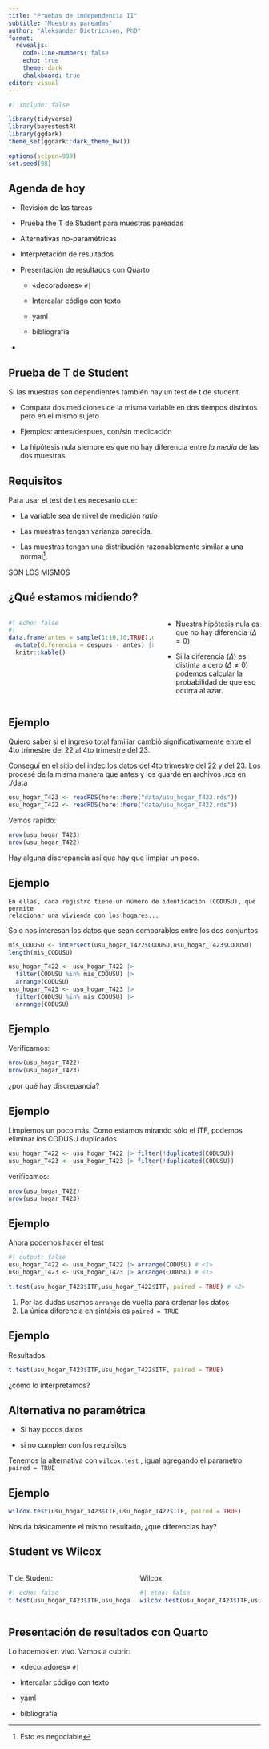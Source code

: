 ```yaml
---
title: "Pruebas de independencia II"
subtitle: "Muestras pareadas"
author: "Aleksander Dietrichson, PhD"
format: 
  revealjs: 
    code-line-numbers: false
    echo: true
    theme: dark
    chalkboard: true
editor: visual
---
```


```r
#| include: false

library(tidyverse)
library(bayestestR)
library(ggdark)
theme_set(ggdark::dark_theme_bw())

options(scipen=999)
set.seed(98)
```

## Agenda de hoy

-   Revisión de las tareas

-   Prueba the T de Student para muestras pareadas

-   Alternativas no-paramétricas

-   Interpretación de resultados

-   Presentación de resultados con Quarto

    -   «decoradores» `#|`

    -   Intercalar código con texto

    -   yaml

    -   bibliografía

-   

## Prueba de T de Student

Si las muestras son dependientes también hay un test de t de student.

-   Compara dos mediciones de la misma variable en dos tiempos distintos pero en el mismo sujeto

-   Ejemplos: antes/despues, con/sin medicación

-   La hipótesis nula siempre es que no hay diferencia entre *la media* de las dos muestras

## Requisitos

Para usar el test de t es necesario que:

-   La variable sea de nivel de medición *ratio*

-   Las muestras tengan varianza parecida.

-   Las muestras tengan una distribución razonablemente similar a una normal[^1].\

[^1]: Esto es negociable

::: callout-note
SON LOS MISMOS
:::

## ¿Qué estamos midiendo?

::::: columns
::: {.column width="60%"}
```r
#| echo: false
#| 
data.frame(antes = sample(1:10,10,TRUE),despues = sample(1:10,10,TRUE)) |> 
  mutate(diferencia = despues - antes) |> head(8) |> 
  knitr::kable() 
```
:::

::: {.column width="40%"}
-   Nuestra hipótesis nula es que no hay diferencia ($\Delta = 0$)

-   Si la diferencia ($\Delta$) es distinta a cero ($\Delta\neq0$) podemos calcular la probabilidad de que eso ocurra al azar.
:::
:::::

## Ejemplo

Quiero saber si el ingreso total familiar cambió significativamente entre el 4to trimestre del 22 al 4to trimestre del 23.

Conseguí en el sitio del indec los datos del 4to trimestre del 22 y del 23. Los procesé de la misma manera que antes y los guardé en archivos .rds en ./data

```r
usu_hogar_T423 <- readRDS(here::here("data/usu_hogar_T423.rds"))
usu_hogar_T422 <- readRDS(here::here("data/usu_hogar_T422.rds"))
```

Vemos rápido:

```r
nrow(usu_hogar_T423)
nrow(usu_hogar_T422)
```

Hay alguna discrepancia así que hay que limpiar un poco.

## Ejemplo

```         
En ellas, cada registro tiene un número de identicación (CODUSU), que permite
relacionar una vivienda con los hogares...
```

Solo nos interesan los datos que sean comparables entre los dos conjuntos.

```r
mis_CODUSU <- intersect(usu_hogar_T422$CODUSU,usu_hogar_T423$CODUSU) 
length(mis_CODUSU)
```

```r
usu_hogar_T422 <- usu_hogar_T422 |> 
  filter(CODUSU %in% mis_CODUSU) |> 
  arrange(CODUSU)
usu_hogar_T423 <- usu_hogar_T423 |> 
  filter(CODUSU %in% mis_CODUSU) |> 
  arrange(CODUSU)
```

## Ejemplo

Verificamos:

```r
nrow(usu_hogar_T422)
nrow(usu_hogar_T423)
```

¿por qué hay discrepancia?

## Ejemplo

Limpiemos un poco más. Como estamos mirando sólo el ITF, podemos eliminar los CODUSU duplicados

```r
usu_hogar_T422 <- usu_hogar_T422 |> filter(!duplicated(CODUSU))
usu_hogar_T423 <- usu_hogar_T423 |> filter(!duplicated(CODUSU))
```

verificamos:

```r
nrow(usu_hogar_T422)
nrow(usu_hogar_T423)
```

## Ejemplo

Ahora podemos hacer el test

```r
#| output: false
usu_hogar_T422 <- usu_hogar_T422 |> arrange(CODUSU) # <1>
usu_hogar_T423 <- usu_hogar_T423 |> arrange(CODUSU) # <1>

t.test(usu_hogar_T423$ITF,usu_hogar_T422$ITF, paired = TRUE) # <2>
```

1.  Por las dudas usamos `arrange` de vuelta para ordenar los datos
2.  La única diferencia en sintáxis es `paired = TRUE`

## Ejemplo

Resultados:

```r
t.test(usu_hogar_T423$ITF,usu_hogar_T422$ITF, paired = TRUE)
```

¿cómo lo interpretamos?

## Alternativa no paramétrica

-   Si hay pocos datos

-   si no cumplen con los requisitos

Tenemos la alternativa con `wilcox.test` , igual agregando el parametro `paired = TRUE`

## Ejemplo

```r
wilcox.test(usu_hogar_T423$ITF,usu_hogar_T422$ITF, paired = TRUE)
```

Nos da básicamente el mismo resultado, ¿qué diferencias hay?

## Student vs Wilcox

::::: columns
::: {.column width="50%"}
T de Student:

```r
#| echo: false
t.test(usu_hogar_T423$ITF,usu_hogar_T422$ITF, paired = TRUE)
```
:::

::: {.column width="50%"}
Wilcox:

```r
#| echo: false
wilcox.test(usu_hogar_T423$ITF,usu_hogar_T422$ITF, paired = TRUE)
```
:::
:::::

## Presentación de resultados con Quarto

Lo hacemos en vivo. Vamos a cubrir:

-   «decoradores» `#|`

-   Intercalar código con texto

-   yaml

-   bibliografía
